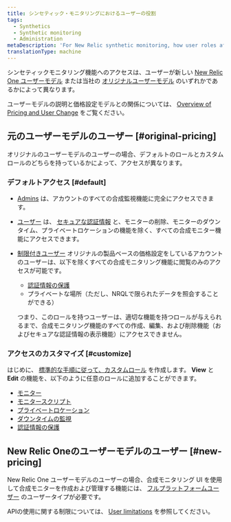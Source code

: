 ```yaml
---
title: シンセティック・モニタリングにおけるユーザーの役割
tags:
  - Synthetics
  - Synthetic monitoring
  - Administration
metaDescription: 'For New Relic synthetic monitoring, how user roles affect your access to features.'
translationType: machine
---
```


シンセティックモニタリング機能へのアクセスは、ユーザーが新しい [New Relic One ユーザーモデル](#new-pricing) または当社の [オリジナルユーザーモデル](#original-pricing) のいずれかであるかによって異なります。

ユーザーモデルの説明と価格設定モデルとの関係については、 [Overview of Pricing and User Change](/docs/accounts/original-accounts-billing/original-product-based-pricing/overview-changes-pricing-user-model#convert-users) をご覧ください。

## 元のユーザーモデルのユーザー [#original-pricing]

オリジナルのユーザーモデルのユーザーの場合、デフォルトのロールとカスタムロールのどちらを持っているかによって、アクセスが異なります。

### デフォルトアクセス [#default]

* [Admins](/docs/accounts/original-accounts-billing/original-users-roles/users-roles-original-user-model#roles) は、アカウントのすべての合成監視機能に完全にアクセスできます。

* [ユーザー](/docs/accounts-partnerships/accounts/account-billing-usage/users-roles#roles) は、 [セキュアな認証情報](/docs/synthetics/new-relic-synthetics/using-monitors/secure-credentials-store-credentials-information-scripted-browsers) と、モニターの削除、モニターのダウンタイム、プライベートロケーションの機能を除く、すべての合成モニター機能にアクセスできます。

* [制限付きユーザー](/docs/accounts-partnerships/accounts/account-billing-usage/users-roles#roles) オリジナルの製品ベースの価格設定をしているアカウントのユーザーは、以下を除くすべての合成モニタリング機能に閲覧のみのアクセスが可能です。

  * [認証情報の保護](/docs/synthetics/new-relic-synthetics/using-monitors/secure-credentials-store-credentials-information-scripted-browsers)
  * プライベートな場所（ただし、NRQLで限られたデータを照会することができる）

  つまり、このロールを持つユーザーは、適切な機能を持つロールが与えられるまで、合成モニタリング機能のすべての作成、編集、および削除機能（およびセキュアな認証情報の表示機能）にアクセスできません。

### アクセスのカスタマイズ [#customize]

はじめに、 [標準的な手順に従って、カスタムロール](/docs/accounts/accounts/roles-permissions/add-roles-permissions#create/docs/accounts/accounts/roles-permissions/add-roles-permissions#create) を作成します。 **View** と **Edit** の機能を、以下のように任意のロールに追加することができます。

* [モニター](/docs/synthetics/new-relic-synthetics/using-monitors)
* [モニタースクリプト](/docs/synthetics/new-relic-synthetics/scripting-monitors/write-synthetics-api-tests)
* [プライベートロケーション](/docs/synthetics/new-relic-synthetics/private-locations/private-locations-overview-monitor-internal-sites-add-new-locations)
* [ダウンタイムの監視](/docs/synthetics/new-relic-synthetics/using-monitors/monitor-downtimes-disable-monitoring-during-scheduled-maintenance-times)
* [認証情報の保護](/docs/synthetics/new-relic-synthetics/using-monitors/secure-credentials-store-credentials-information-scripted-browsers)

## New Relic Oneのユーザーモデルのユーザー [#new-pricing]

New Relic One ユーザーモデルのユーザーの場合、合成モニタリング UI を使用して合成モニターを作成および管理する機能には、 [フルプラットフォームユーザー](/docs/accounts/accounts-billing/new-relic-one-pricing-users/users-roles#user-type) のユーザータイプが必要です。

APIの使用に関する制限については、 [User limitations](/docs/accounts/accounts-billing/new-relic-one-pricing-users/transition-guide-new-pricing-plan#limitations) を参照してください。